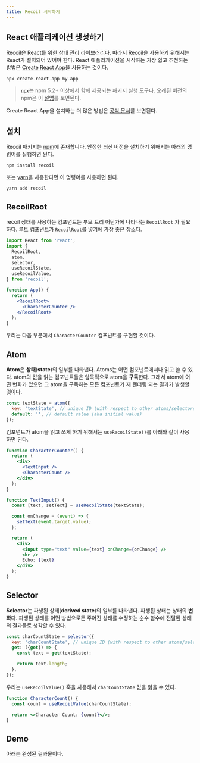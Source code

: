 ```yaml
---
title: Recoil 시작하기
---
```


## React 애플리케이션 생성하기

Recoil은 React를 위한 상태 관리 라이브러리다. 따라서 Recoil을 사용하기 위해서는 React가 설치되어 있어야 한다. React 애플리케이션을 시작하는 가장 쉽고 추천하는 방법은 [Create React App](https://github.com/facebook/create-react-app#creating-an-app)을 사용하는 것이다.

```shell
npx create-react-app my-app
```

> [`npx`](https://medium.com/@maybekatz/introducing-npx-an-npm-package-runner-55f7d4bd282b)는 npm 5.2+ 이상에서 함께 제공되는 패키지 실행 도구다. 오래된 버전의 npm은 이 [설명](https://gist.github.com/gaearon/4064d3c23a77c74a3614c498a8bb1c5f)를 보면된다.

Create React App을 설치하는 더 많은 방법은 [공식 문서](https://github.com/facebook/create-react-app#creating-an-app)를 보면된다.

## 설치

Recoil 패키지는 <a href="https://www.npmjs.com/get-npm" target="_blank">npm</a>에 존재합니다. 안정한 최신 버전을 설치하기 위해서는 아래의 명령어를 실행하면 된다.

```shell
npm install recoil
```

또는 <a href="https://classic.yarnpkg.com/en/docs/install/" target="_blank">yarn</a>을 사용한다면 이 명령어를 사용하면 된다.

```shell
yarn add recoil
```

## RecoilRoot

recoil 상태를 사용하는 컴포넌트는 부모 트리 어딘가에 나타나는 `RecoilRoot` 가 필요하다. 루트 컴포넌트가 `RecoilRoot`를 넣기에 가장 좋은 장소다.

```jsx
import React from 'react';
import {
  RecoilRoot,
  atom,
  selector,
  useRecoilState,
  useRecoilValue,
} from 'recoil';

function App() {
  return (
    <RecoilRoot>
      <CharacterCounter />
    </RecoilRoot>
  );
}
```

우리는 다음 부분에서 `CharacterCounter` 컴포넌트를 구현할 것이다.

## Atom

**Atom**은 **상태**(**state**)의 일부를 나타낸다. Atoms는 어떤 컴포넌트에서나 읽고 쓸 수 있다. atom의 값을 읽는 컴포넌트들은 암묵적으로 atom을 **구독**한다. 그래서 atom에 어떤 변화가 있으면 그 atom을 구독하는 모든 컴포넌트가 재 렌더링 되는 결과가 발생할 것이다.

```javascript
const textState = atom({
  key: 'textState', // unique ID (with respect to other atoms/selectors)
  default: '', // default value (aka initial value)
});
```

컴포넌트가 atom을 읽고 쓰게 하기 위해서는 `useRecoilState()`를 아래와 같이 사용하면 된다.

```jsx
function CharacterCounter() {
  return (
    <div>
      <TextInput />
      <CharacterCount />
    </div>
  );
}

function TextInput() {
  const [text, setText] = useRecoilState(textState);

  const onChange = (event) => {
    setText(event.target.value);
  };

  return (
    <div>
      <input type="text" value={text} onChange={onChange} />
      <br />
      Echo: {text}
    </div>
  );
}
```

## Selector

**Selector**는 파생된 상태(**derived state**)의 일부를 나타낸다. 파생된 상태는 상태의 **변화**다. 파생된 상태를 어떤 방법으로든 주어진 상태를 수정하는 순수 함수에 전달된 상태의 결과물로 생각할 수 있다.

```jsx
const charCountState = selector({
  key: 'charCountState', // unique ID (with respect to other atoms/selectors)
  get: ({get}) => {
    const text = get(textState);

    return text.length;
  },
});
```

우리는 `useRecoilValue()` 훅을 사용해서 `charCountState` 값을 읽을 수 있다.

```jsx
function CharacterCount() {
  const count = useRecoilValue(charCountState);

  return <>Character Count: {count}</>;
}
```

## Demo

아래는 완성된 결과물이다.


<GettingStarted />
